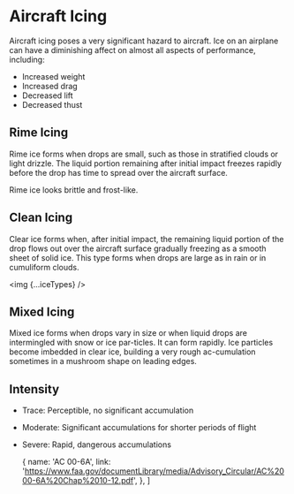 

# Aircraft Icing

Aircraft icing poses a very significant hazard to aircraft. Ice on an airplane
can have a diminishing affect on almost all aspects of performance, including:

-   Increased weight
-   Increased drag
-   Decreased lift
-   Decreased thust

## Rime Icing

Rime ice forms when drops are small, such as those in stratified clouds or light
drizzle. The liquid portion remaining after initial impact freezes rapidly
before the drop has time to spread over the aircraft surface.

Rime ice looks brittle and frost-like.

## Clean Icing

Clear ice forms when, after initial impact, the remaining liquid portion of the
drop flows out over the aircraft surface gradually freezing as a smooth sheet of
solid ice. This type forms when drops are large as in rain or in cumuliform
clouds.

<img {...iceTypes} />

## Mixed Icing

Mixed ice forms when drops vary in size or when liquid drops are intermingled
with snow or ice par-ticles. It can form rapidly. Ice particles become imbedded
in clear ice, building a very rough ac-cumulation sometimes in a mushroom shape
on leading edges.

## Intensity

-   Trace: Perceptible, no significant accumulation
-   Moderate: Significant accumulations for shorter periods of flight
-   Severe: Rapid, dangerous accumulations

    {
        name: 'AC 00-6A',
        link: 'https://www.faa.gov/documentLibrary/media/Advisory_Circular/AC%2000-6A%20Chap%2010-12.pdf',
    },
]

